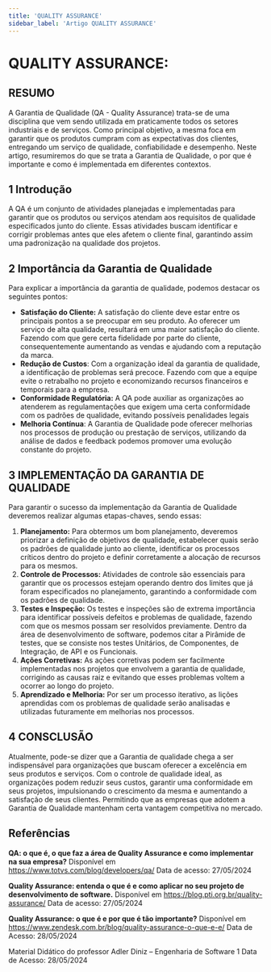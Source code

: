 ```yaml
---
title: 'QUALITY ASSURANCE'
sidebar_label: 'Artigo QUALITY ASSURANCE'
---
```

# QUALITY ASSURANCE:

## RESUMO

A Garantia de Qualidade (QA - Quality Assurance) trata-se de uma disciplina que vem sendo utilizada em praticamente todos os setores industriais e de serviços. Como principal objetivo, a mesma foca em garantir que os produtos cumpram com as expectativas dos clientes, entregando um serviço de qualidade, confiabilidade e desempenho. Neste artigo, resumiremos do que se trata a Garantia de Qualidade, o por que é importante e como é implementada em diferentes contextos.

## **1 Introdução**

A QA é um conjunto de atividades planejadas e implementadas para garantir que os produtos ou serviços atendam aos requisitos de qualidade especificados junto do cliente. Essas atividades buscam identificar e corrigir problemas antes que eles afetem o cliente final, garantindo assim uma padronização na qualidade dos projetos.



## **2 Importância da Garantia de Qualidade**
Para explicar a importância da garantia de qualidade, podemos destacar os seguintes pontos: 
- **Satisfação do Cliente:** A satisfação do cliente deve estar entre os principais pontos a se preocupar em seu produto. Ao oferecer um serviço de alta qualidade, resultará em uma maior satisfação do cliente. Fazendo com que gere certa fidelidade por parte do cliente, consequentemente aumentando as vendas e ajudando com a reputação da marca.
- **Redução de Custos**: Com a organização ideal da garantia de qualidade, a identificação de problemas será precoce. Fazendo com que a equipe evite o retrabalho no projeto e economizando recursos financeiros e temporais para a empresa.
- **Conformidade Regulatória:** A QA pode auxiliar as organizações ao atenderem as regulamentações que exigem uma certa conformidade com os padrões de qualidade, evitando possíveis penalidades legais
- **Melhoria Contínua**: A Garantia de Qualidade pode oferecer melhorias nos processos de produção ou prestação de serviços, utilizando da análise de dados e feedback podemos promover uma evolução constante do projeto.



## **3 IMPLEMENTAÇÃO DA GARANTIA DE QUALIDADE**
Para garantir o sucesso da implementação da Garantia de Qualidade deveremos realizar algumas etapas-chaves, sendo essas: 

1. **Planejamento:** Para obtermos um bom planejamento, deveremos priorizar a definição de objetivos de qualidade, estabelecer quais serão os padrões de qualidade junto ao cliente, identificar os processos críticos dentro do projeto e definir corretamente a alocação de recursos para os mesmos.
2.  **Controle de Processos:** Atividades de controle são essenciais para garantir que os processos estejam operando dentro dos limites que já foram especificados no planejamento, garantindo a conformidade com os padrões de qualidade.
3. **Testes e Inspeção:** Os testes e inspeções são de extrema importância para identificar possíveis defeitos e problemas de qualidade, fazendo com que os mesmos possam ser resolvidos previamente. Dentro da área de desenvolvimento de software, podemos citar a Pirâmide de testes, que se consiste nos testes Unitários, de Componentes, de Integração, de API e os Funcionais.
4. **Ações Corretivas:** As ações corretivas podem ser facilmente implementadas nos projetos que envolvem a garantia de qualidade, corrigindo as causas raiz e evitando que esses problemas voltem a ocorrer ao longo do projeto.
5. **Aprendizado e Melhoria:**  Por ser um processo iterativo, as lições aprendidas com os problemas de qualidade serão analisadas e utilizadas futuramente em melhorias nos processos.



## **4 CONSCLUSÃO**
Atualmente, pode-se dizer que a Garantia de qualidade chega a ser indispensável para organizações que buscam oferecer a excelência em seus produtos e serviços. Com o controle de qualidade ideal, as organizações podem reduzir seus custos, garantir uma conformidade em seus projetos, impulsionando o crescimento da mesma e aumentando a satisfação de seus clientes. Permitindo que as empresas que adotem a Garantia de Qualidade mantenham certa vantagem competitiva no mercado.



## **Referências**
**QA: o que é, o que faz a área de Quality Assurance e como implementar na sua empresa?**  Disponível em https://www.totvs.com/blog/developers/qa/  Data de acesso: 27/05/2024

**Quality Assurance: entenda o que é e como aplicar no seu projeto de desenvolvimento de software.** Disponível em https://blog.pti.org.br/quality-assurance/ Data de acesso: 27/05/2024


**Quality Assurance: o que é e por que é tão importante?** Disponível em https://www.zendesk.com.br/blog/quality-assurance-o-que-e-e/ Data de Acesso: 28/05/2024

Material Didático do professor Adler Diniz – Engenharia de Software 1 Data de Acesso: 28/05/2024
```
